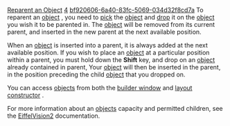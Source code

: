 [[Property:title|Reparent an Object]]
[[Property:weight|4]]
[[Property:uuid|bf920606-6a40-83fc-5069-034d32f8cd7a]]
To reparent an [[EiffelBuild Notation|object]] , you need to [[EiffelBuild Notation|pick]]  the [[EiffelBuild Notation|object]]  and [[EiffelBuild Notation|drop]]  it on the [[EiffelBuild Notation|object]]  you wish it to be parented in. The [[EiffelBuild Notation|object]]  will be removed from its current parent, and inserted in the new parent at the next available position. 

When an [[EiffelBuild Notation|object]]  is inserted into a parent, it is always added at the next available position. If you wish to place an [[EiffelBuild Notation|object]]  at a particular position within a parent, you must hold down the '''Shift''' key, and drop on an [[EiffelBuild Notation|object]]  already contained in parent, Your [[EiffelBuild Notation|object]]  will then be inserted in the parent, in the position preceding the child [[EiffelBuild Notation|object]]  that you dropped on. 

You can access [[EiffelBuild Notation|objects]]  from both the [[Builder window|builder window]]  and [[Layout constructor|layout constructor]] . 

{{note|Although window and dialog objects may be accessed within the [[Widget selector|widget selector]] , it is not possible to build into these objects, you should use the [[Layout constructor|layout constructor]]  or [[Builder window|builder window]]  directly in this situation. }}

For more information about an [[EiffelBuild Notation|objects]]  capacity and permitted children, see the [[EiffelVision Introduction|EiffelVision2]]  documentation. 

{{seealso|<br/>
[[Create an object|Create an object]]  <br/>
[[Delete an object|Delete an object]]  <br/>
[[Builder window|Builder window]]  <br/>
[[Layout constructor|Layout constructor]]  }}




